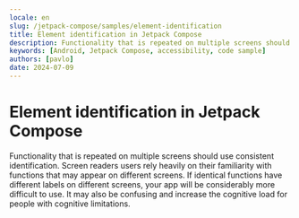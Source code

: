 ```yaml
---
locale: en
slug: /jetpack-compose/samples/element-identification
title: Element identification in Jetpack Compose
description: Functionality that is repeated on multiple screens should use consistent identification.
keywords: [Android, Jetpack Compose, accessibility, code sample]
authors: [pavlo]
date: 2024-07-09
---
```


# Element identification in Jetpack Compose

Functionality that is repeated on multiple screens should use consistent identification. Screen readers users rely heavily on their familiarity with functions that may appear on different screens. If identical functions have different labels on different screens, your app will be considerably more difficult to use. It may also be confusing and increase the cognitive load for people with cognitive limitations.

<CodeSample id="element-identification" framework="jetpack-compose" locale="en"/>

